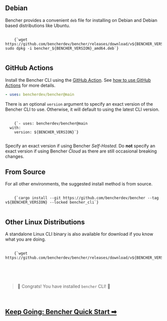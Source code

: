 
## Debian

Bencher provides a convenient `deb` file for installing on Debian
and Debian based distributions like Ubuntu.

<pre>
  <code>
    {`wget https://github.com/bencherdev/bencher/releases/download/v${BENCHER_VERSION}/bencher_${BENCHER_VERSION}_amd64.deb
sudo dpkg -i bencher_${BENCHER_VERSION}_amd64.deb`}
  </code>
</pre>

## GitHub Actions

Install the Bencher CLI using the [GitHub Action](https://github.com/marketplace/actions/bencher-cli).
See [how to use GitHub Actions](https://bencher.dev/docs/how-to/github-actions) for more details.

```yaml
- uses: bencherdev/bencher@main
```

There is an optional `version` argument to specify an exact version of the Bencher CLI to use.
Otherwise, it will default to using the latest CLI version.

<pre>
  <code>
    {`- uses: bencherdev/bencher@main
  with:
    version: ${BENCHER_VERSION}`}
  </code>
</pre>

Specify an exact version if using Bencher *Self-Hosted*.
Do __not__ specify an exact version if using Bencher *Cloud* as there are still occasional breaking changes.

## From Source

For all other environments, the suggested install method is from source.

<pre>
  <code>
    {`cargo install --git https://github.com/bencherdev/bencher --tag v${BENCHER_VERSION} --locked bencher_cli`}
  </code>
</pre>

## Other Linux Distributions

A standalone Linux CLI binary is also available for download
if you know what you are doing.

<pre>
  <code>
    {`wget https://github.com/bencherdev/bencher/releases/download/v${BENCHER_VERSION}/bencher`}
  </code>
</pre>

<br/>
<br/>

> 🐰 Congrats! You have installed <code>bencher</code> CLI! 🎉

<br/>

<h2><a href="/docs/tutorial/quick-start">Keep Going: Bencher Quick Start ➡</a></h2>
